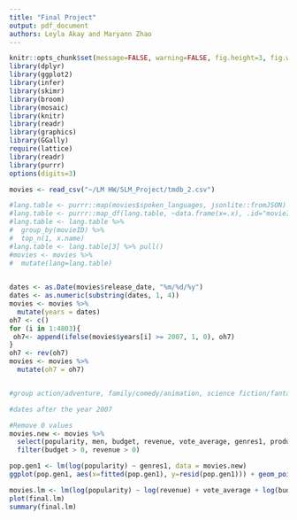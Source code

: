 ```yaml
---
title: "Final Project"
output: pdf_document
authors: Leyla Akay and Maryann Zhao
---
```


```r
knitr::opts_chunk$set(message=FALSE, warning=FALSE, fig.height=3, fig.width=5, fig.align = "center")
library(dplyr)
library(ggplot2)
library(infer)
library(skimr)
library(broom)
library(mosaic)
library(knitr)
library(readr)
library(graphics)
library(GGally)
require(lattice)
library(readr)
library(purrr)
options(digits=3)
```

```r
movies <- read_csv("~/LM HW/SLM_Project/tmdb_2.csv")

#lang.table <- purrr::map(movies$spoken_languages, jsonlite::fromJSON)
#lang.table <- purrr::map_df(lang.table, ~data.frame(x=.x), .id="movieID")
#lang.table <- lang.table %>%
#  group_by(movieID) %>%
#  top_n(1, x.name)
#lang.table <- lang.table[3] %>% pull()
#movies <- movies %>%
#  mutate(lang=lang.table)
  

dates <- as.Date(movies$release_date, "%m/%d/%y")
dates <- as.numeric(substring(dates, 1, 4))
movies <- movies %>%
  mutate(years = dates) 
oh7 <- c()
for (i in 1:4803){
 oh7<- append(ifelse(movies$years[i] >= 2007, 1, 0), oh7)
}
oh7 <- rev(oh7)
movies <- movies %>%
  mutate(oh7 = oh7)


#group action/adventure, family/comedy/animation, science fiction/fantasy, horror/thriller, crime/mystery, romantic

#dates after the year 2007

#Remove 0 values
movies.new <- movies %>%
  select(popularity, men, budget, revenue, vote_average, genres1, production_company1, years) %>%
  filter(budget > 0, revenue > 0)

pop.gen1 <- lm(log(popularity) ~ genres1, data = movies.new)
ggplot(pop.gen1, aes(x=fitted(pop.gen1), y=resid(pop.gen1))) + geom_point()

movies.lm <- lm(log(popularity) ~ log(revenue) + vote_average + log(budget), data=movies.new)
plot(final.lm)
summary(final.lm)

```




